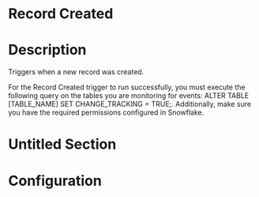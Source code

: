 ﻿# Record Created

# Description

Triggers when a new record was created.

For the Record Created trigger to run successfully, you must execute the
                following query on the tables you are monitoring for events: ALTER TABLE
                    [TABLE_NAME] SET CHANGE_TRACKING = TRUE;. Additionally, make sure you
                have the required permissions configured in Snowflake.

# Untitled Section

# Configuration
